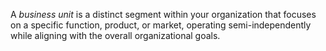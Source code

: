 A *business unit* is a distinct segment within your organization that focuses on a specific function, product, or market, operating semi-independently while aligning with the overall organizational goals.

